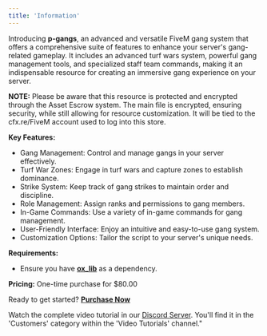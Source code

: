 ```yaml
---
title: 'Information'
---
```


Introducing **p-gangs**, an advanced and versatile FiveM gang system that offers a comprehensive suite of features to enhance your server's gang-related gameplay. It includes an advanced turf wars system, powerful gang management tools, and specialized staff team commands, making it an indispensable resource for creating an immersive gang experience on your server.

**NOTE:** Please be aware that this resource is protected and encrypted through the Asset Escrow system. The main file is encrypted, ensuring security, while still allowing for resource customization. It will be tied to the cfx.re/FiveM account used to log into this store.

**Key Features:**
- Gang Management: Control and manage gangs in your server effectively.
- Turf War Zones: Engage in turf wars and capture zones to establish dominance.
- Strike System: Keep track of gang strikes to maintain order and discipline.
- Role Management: Assign ranks and permissions to gang members.
- In-Game Commands: Use a variety of in-game commands for gang management.
- User-Friendly Interface: Enjoy an intuitive and easy-to-use gang system.
- Customization Options: Tailor the script to your server's unique needs.
  
**Requirements:**
- Ensure you have **[ox_lib](https://github.com/overextended/ox_lib)** as a dependency.

**Pricing:** One-time purchase for $80.00

Ready to get started? **[Purchase Now](https://store.pinkable.dev/package/5460422/)**

Watch the complete video tutorial in our [Discord Server](https://discord.gg/pinkable/). You'll find it in the 'Customers' category within the 'Video Tutorials' channel."